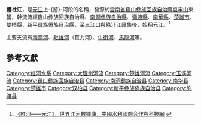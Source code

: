 '''禮社江'''，是[[元江|元江]]上-{游}-河段的名稱，發源於[[雲南省|雲南省]][[巍山彝族回族自治縣|巍山彝族回族自治縣]][[哀牢山|哀牢山]]東麓，幹流流經巍山彝族回族自治縣、[[南澗彝族自治縣|南澗彝族自治縣]]、[[彌渡縣|彌渡縣]]、[[南華縣|南華縣]]、[[楚雄市|楚雄市]]、[[雙柏縣|雙柏縣]]、[[新平彝族傣族自治縣|新平彝族傣族自治縣]]，至三江口與[[綠汁江|綠汁江]]匯集後，始稱元江。<ref>[http://www.cws.net.cn/riverdata/Search.asp?CWSNewsID=17982 《紅河——元江》，世界江河數據庫，中國水利國際合作與科技網] {{webarchive|url=https://web.archive.org/web/20140308020617/http://www.cws.net.cn/riverdata/Search.asp?CWSNewsID=17982 |date=2014-03-08 }}</ref>

主要支流有[[南澗河|南澗河]]、[[毗雄河|毗雄河]]（苴力河）、[[牛街河_(巍山河)|牛街河]]、[[馬龍河_(元江)|馬龍河]]等。

==參考文獻==
{{reflist}}

{{云南地理|水体}}

[[Category:红河水系|Category:红河水系]]
[[Category:大理州河流|Category:大理州河流]]
[[Category:楚雄河流|Category:楚雄河流]]
[[Category:玉溪河流|Category:玉溪河流]]
[[Category:巍山彝族回族自治县|Category:巍山彝族回族自治县]]
[[Category:南涧彝族自治县|Category:南涧彝族自治县]]
[[Category:南华县|Category:南华县]]
[[Category:楚雄市|Category:楚雄市]]
[[Category:双柏县|Category:双柏县]]
[[Category:新平彝族傣族自治县|Category:新平彝族傣族自治县]]
[[Category:弥渡县|Category:弥渡县]]

{{楚雄地理小作品}}